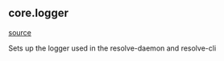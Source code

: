 ## core.logger
[source](https://github.com/Health-Informatics-UoN/hutch-cohort-discovery/tree/main/app/resolve/core/logger.py)

Sets up the logger used in the resolve-daemon and resolve-cli
